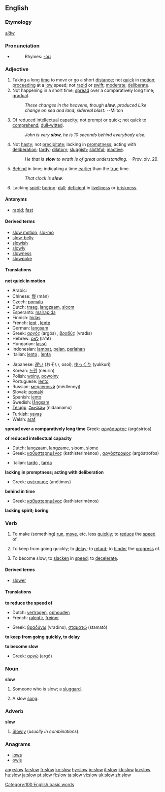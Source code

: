 ==English==

===Etymology===
{{OE.}} ''[[slaw|slāw]]''

===Pronunciation===
*{{audio|en-us-slow.ogg|Audio (US)}}
*:Rhymes: [[Rhymes:English:-əʊ|-əʊ]]

===Adjective===
{{en-adj-er}}

# Taking a long [[time]] to move or go a short [[distance]]; not [[quick]] in [[motion]]; [[proceed]]ing at a [[low]] speed; not [[rapid]] or [[swift]]; [[moderate]]; [[deliberate]].
# Not happening in a short time; [[spread]] over a comparatively long time; [[gradual]].
#: ''These changes in the heavens, though '''slow''', produced Like change on sea and land, sidereal blast.'' --Milton
# Of reduced [[intellectual]] [[capacity]]; not [[prompt]] or quick; not quick to [[comprehend]]; [[dull-witted]].
#: ''John is very '''slow''', he is 10 seconds behind everybody else.''
# Not [[hasty]]; not [[precipitate]]; lacking in [[promptness]]; acting with [[deliberation]]; [[tardy]]; [[dilatory]]; [[sluggish]]; [[slothful]]; [[inactive]].
#: ''He that is '''slow''' to wrath is of great understanding.'' --Prov. xiv. 29.
# [[behind|Behind]] in time; indicating a time [[early|earlier]] than the [[true]] time.
#: ''That clock is '''slow'''.''
# Lacking [[spirit]]; [[boring]]; [[dull]]; [[deficient]] in [[liveliness]] or [[briskness]].

====Antonyms====
*[[rapid]]; [[fast]]

====Derived terms====
*[[slow motion]], [[slo-mo]]
*[[slow-belly]]
*[[slowish]]
*[[slowly]]
*[[slowness]]
*[[slowpoke]]

====Translations====
'''not quick in motion'''
{{top}}
*Arabic: {{ARchar|[[بطيء]]}} {{IPAchar|(baʈí’)}}
*Chinese: [[慢]] (màn)
*Czech: [[pomalu]]
*Dutch: [[traag]], [[langzaam]], [[sloom]]
*Esperanto: [[malrapida]]
*Finnish: [[hidas]]
*French: [[lent]] {{m}}, [[lente]] {{f}}
*German: [[langsam]]
*Greek: [[αργός]] (argós) {{m}}, [[βραδύς]] (vradís) {{m}}
*Hebrew: [[לאט]] (la’át)
*Hungarian: [[lassú]]
*Indonesian: [[lambat]], [[pelan]], [[perlahan]]
*Italian: [[lento]] {{m}}, [[lenta]] {{f}}
{{mid}}
*Japanese: [[遅い]] (おそい, osoi), [[ゆっくり]] (yukkuri)
*Korean: [[느린]] (neurin)
*Polish: [[wolny]], [[powolny]]
*Portuguese: [[lento]]
*Russian: [[медленный]] (médlennyj)
*Slovak: [[pomalý]]
*Spanish: [[lento]]
*Swedish: [[långsam]]
*[[Telugu]]: [[నిదానము]] (nidaanamu)
*Turkish: [[yavaş]]
*Welsh: [[araf]]
{{bottom}}

'''spread over a comparatively long time'''
{{top}}
Greek: [[αργόσυρτος]] (argósirtos) {{m}}
{{mid}}
{{bottom}}

'''of reduced intellectual capacity'''
{{top}}
*Dutch: [[langzaam]], [[langzame]], [[sloom]], [[slome]]
*Greek: [[καθυστερημένος]] (kathisteriménos) {{m}}, [[αργόστροφος]] (argóstrofos) {{m}}
{{mid}}
*Italian: [[tardo]] {{m}}, [[tarda]] {{f}}
{{bottom}}

'''lacking in promptness; acting with deliberation'''
{{top}}
*Greek: [[ανέτοιμος]] (anétimos) {{m}}
{{mid}}
{{bottom}}

'''behind in time'''
{{top}}
*Greek: [[καθυστερημένος]] (kathisteriménos) {{m}}
{{mid}}
{{bottom}}

'''lacking spirit; boring'''
{{top}}
{{mid}}
{{bottom}}

===Verb===
{{en-verb}}

# {{transitive}} To make (something) [[run]], [[move]], etc. less [[quickly]]; to [[reduce]] the [[speed]] of.
# {{transitive}} To keep from going quickly; to [[delay]]; to [[retard]]; to [[hinder]] the [[progress]] of.
# {{intransitive}} To become slow; to [[slacken]] in [[speed]]; to [[decelerate]].

====Derived terms====
*[[slower]]

====Translations====
'''to reduce the speed of'''
{{top}}
*Dutch: [[vertragen]], [[ophouden]]
*French: [[ralentir]], [[freiner]]
{{mid}}
*Greek: [[βραδύνω]] (vradíno), [[σταματώ]] (stamató)
{{bottom}}

'''to keep from going quickly, to delay'''
{{top}}
{{mid}}
{{bottom}}

'''to become slow'''
{{top}}
*Greek: [[αργώ]] (argó)
{{mid}}
{{bottom}}

===Noun===
'''slow'''

# Someone who is slow; a [[sluggard]].
# {{music}} A slow [[song]].

===Adverb===
'''slow'''

# {{rare}} [[slowly|Slowly]] (''usually in combinations'').

===Anagrams===
*[[lows]]
*[[owls]]

[[Category:100 English basic words]]

[[ang:slow]]
[[fa:slow]]
[[fr:slow]]
[[ko:slow]]
[[hy:slow]]
[[io:slow]]
[[it:slow]]
[[kk:slow]]
[[ku:slow]]
[[hu:slow]]
[[ja:slow]]
[[pt:slow]]
[[fi:slow]]
[[ta:slow]]
[[vi:slow]]
[[uk:slow]]
[[zh:slow]]